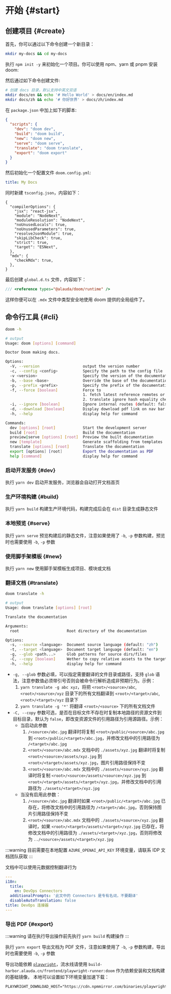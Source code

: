 # 开始 \{#start}

## 创建项目 \{#create}

首先，你可以通过以下命令创建一个新目录：

```bash
mkdir my-docs && cd my-docs
```

执行 `npm init -y` 来初始化一个项目。你可以使用 npm、yarn 或 pnpm 安装 doom:

<PackageManagerTabs command="install -D @alauda/doom typescript" />

然后通过如下命令创建文件:

```bash
# 创建 docs 目录，默认支持中英文双语
mkdir docs/en && echo '# Hello World' > docs/en/index.md
mkdir docs/zh && echo '# 你好世界' > docs/zh/index.md
```

在 `package.json` 中加上如下的脚本:

```json
{
  "scripts": {
    "dev": "doom dev",
    "build": "doom build",
    "new": "doom new",
    "serve": "doom serve",
    "translate": "doom translate",
    "export": "doom export"
  }
}
```

然后初始化一个配置文件 `doom.config.yml`:

```yaml
title: My Docs
```

同时新建 `tsconfig.json`，内容如下：

```jsonc
{
  "compilerOptions": {
    "jsx": "react-jsx",
    "module": "NodeNext",
    "moduleResolution": "NodeNext",
    "noUnusedLocals": true,
    "noUnusedParameters": true,
    "resolveJsonModule": true,
    "skipLibCheck": true,
    "strict": true,
    "target": "ESNext",
  },
  "mdx": {
    "checkMdx": true,
  },
}
```

最后创建 `global.d.ts` 文件，内容如下：

```ts
/// <reference types="@alauda/doom/runtime" />
```

这样你便可以在 `.mdx` 文件中类型安全地使用 doom 提供的全局组件了。

## 命令行工具 \{#cli}

```bash
doom -h

# output
Usage: doom [options] [command]

Doctor Doom making docs.

Options:
  -V, --version                   output the version number
  -c, --config <config>           Specify the path to the config file
  -v <version>                    Specify the version of the documentation
  -b, --base <base>               Override the base of the documentation
  -p, --prefix <prefix>           Specify the prefix of the documentation base
  -f, --force [boolean]           Force to
                                  1. fetch latest reference remotes or scaffolding templates, otherwise use local cache
                                  2. translate ignore hash equality check and original text (default: false)
  -i, --ignore [boolean]          Ignore internal routes (default: false)
  -d, --download [boolean]        Display download pdf link on nav bar (default: false)
  -h, --help                      display help for command

Commands:
  dev [options] [root]            Start the development server
  build [root]                    Build the documentation
  preview|serve [options] [root]  Preview the built documentation
  new [template]                  Generate scaffolding from templates
  translate [options] [root]      Translate the documentation
  export [options] [root]         Export the documentation as PDF
  help [command]                  display help for command
```

### 启动开发服务 \{#dev}

执行 `yarn dev` 启动开发服务，浏览器会自动打开文档首页

### 生产环境构建 \{#build}

执行 `yarn build` 构建生产环境代码，构建完成后会在 `dist` 目录生成静态文件

### 本地预览 \{#serve}

执行 `yarn serve` 预览构建后的静态文件，注意如果使用了 `-b`, `-p` 参数构建，预览时也需要使用 `-b`, `-p` 参数

### 使用脚手架模板 \{#new}

执行 `yarn new` 使用脚手架模板生成项目、模块或文档

### 翻译文档 \{#translate}

```bash
doom translate -h

# output
Usage: doom translate [options] [root]

Translate the documentation

Arguments:
  root                     Root directory of the documentation

Options:
  -s, --source <language>  Document source language (default: "zh")
  -t, --target <language>  Document target language (default: "en")
  -g, --glob <path...>     Glob patterns for source dirs/files
  -C, --copy [boolean]     Wether to copy relative assets to the target directory instead of following links (default: false)
  -h, --help               display help for command
```

- `-g, --glob` 参数必填，可以指定需要翻译的文件目录或路径，支持 `glob` 语法，注意参数值必须带引号否则会被命令行解析造成非预期行为。示例：
  1. `yarn translate -g abc xyz`，将把 `<root>/<source>/abc`, `<root>/<source>/xyz`
     目录下的所有文档翻译到 `<root>/<target>/abc`, `<root>/<target>/xyz` 目录下
  2. `yarn translate -g '*'` 将翻译 `<root>/<source>` 下的所有文档文件
- `-C, --copy` 参数可选，是否在目标文件不存在时复制本地路径的资源文件到目标目录，默认为 `false`，即改变资源文件的引用路径为引用源路径。示例：
  - 当启动此参数
    1. `/<source>/abc.jpg` 翻译时将复制 `<root>/public/<source>/abc.jpg` 到 `<root>/public/<target>/abc.jpg`，并修改文档中的引用路径为 `/<target>/abc.jpg`
    2. `<root>/<source>/abc.mdx` 文档中的 `./assets/xyz.jpg` 翻译时将复制 `<root>/<source>/assets/xyz.jpg` 到 `<root>/<target>/assets/xyz.jpg`，图片引用路径保持不变
    3. `<root>/<source>/abc.mdx` 文档中的 `./assets/<source>/xyz.jpg` 翻译时将复制 `<root>/<source>/assets/<source>/xyz.jpg` 到 `<root>/<target>/assets/<target>/xyz.jpg`，并修改文档中的引用路径为 `./assets/<target>/xyz.jpg`
  - 当没有启用此参数：
    1. `/<source>/abc.jpg` 翻译时如果 `<root>/public/<target>/abc.jpg` 已存在，将修改文档中的引用路径为 `/<target>/abc.jpg`，否则保持图片引用路径保持不变
    2. `<root>/<source>/abc.mdx` 文档中的 `./assets/<source>/xyz.jpg` 翻译时，如果 `<root>/<target>/assets/<target>/xyz.jpg` 已存在，将修改文档中的引用路径为 `./assets/<target>/xyz.jpg`，否则将修改为 `../<source>/assets/<target>/xyz.jpg`

:::warning
目前需要在本地配置 `AZURE_OPENAI_API_KEY` 环境变量，请联系 IDP 文档团队获取
:::

文档中可以使用元数据控制翻译行为

```yaml
---
i18n:
  title:
    en: DevOps Connectors
  additionalPrompts: '此文中的 Connectors 是专有名词，不要翻译'
  disableAutoTranslation: false
title: DevOps 连接器
---
```

### 导出 PDF \{#export}

:::warning
请在执行导出操作前先执行 `yarn build` 构建操作
:::

执行 `yarn export` 导出文档为 PDF 文件，注意如果使用了 `-b`, `-p` 参数构建，导出时也需要使用 `-b`, `-p` 参数

导出功能依赖 [`playwright`](https://playwright.dev)，流水线请使用 `build-harbor.alauda.cn/frontend/playwright-runner:doom` 作为依赖安装和文档构建的基础镜像，
本地可以设置如下环境变量加速下载：

```dotenv title=".env.yarn"
PLAYWRIGHT_DOWNLOAD_HOST="https://cdn.npmmirror.com/binaries/playwright"
```
